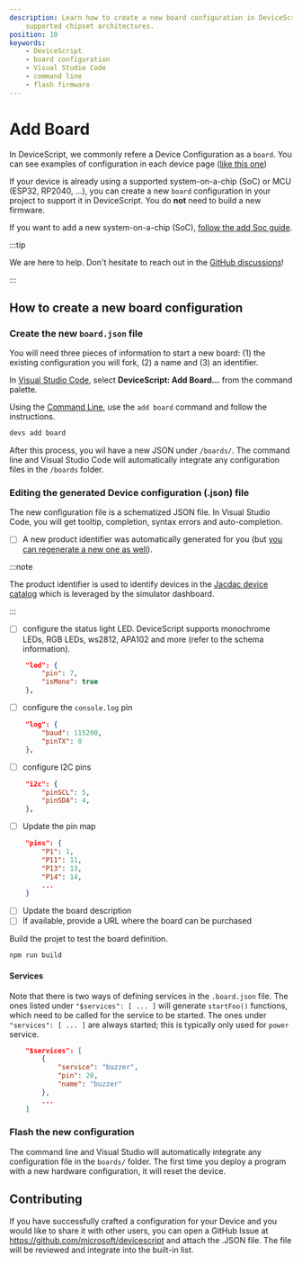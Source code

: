 ```yaml
---
description: Learn how to create a new board configuration in DeviceScript for
    supported chipset architectures.
position: 10
keywords:
    - DeviceScript
    - board configuration
    - Visual Studio Code
    - command line
    - flash firmware
---
```


# Add Board

In DeviceScript, we commonly refere a Device Configuration as a `board`.
You can see examples of configuration in each device page ([like this one](/devices/esp32/seeed-xiao-esp32c3#configuration))

If your device is already using a supported system-on-a-chip (SoC) or MCU (ESP32, RP2040, ...),
you can create a new `board` configuration in your project to support it in DeviceScript.
You do **not** need to build a new firmware.

If you want to add a new system-on-a-chip (SoC), [follow the add Soc guide](/devices/add-soc).

:::tip

We are here to help. Don't hesitate to reach out in the [GitHub discussions](https://github.com/microsoft/devicescript/discussions)!

:::

## How to create a new board configuration

### Create the new `board.json` file

You will need three pieces of information to start a new board: (1) the existing configuration
you will fork, (2) a name and (3) an identifier.

In [Visual Studio Code](/getting-started/vscode),
select **DeviceScript: Add Board...** from the command palette.

Using the [Command Line](/getting-started/cli), use the `add board` command and follow the instructions.

```bash
devs add board
```

After this process, you wil have a new JSON under `/boards/`. The command line and
Visual Studio Code will automatically integrate any configuration files in the `/boards` folder.

### Editing the generated Device configuration (.json) file

The new configuration file is a schematized JSON file.
In Visual Studio Code, you will get tooltip, completion, syntax errors and auto-completion.

-   [ ] A new product identifier was automatically generated for you (but [you can regenerate a new one as well](https://microsoft.github.io/jacdac-docs/reference/service-specification/)).

:::note

The product identifier is used to identify devices in the [Jacdac device catalog](https://microsoft.github.io/jacdac-docs/devices/)
which is leveraged by the simulator dashboard.

:::

-   [ ] configure the status light LED. DeviceScript supports monochrome LEDs, RGB LEDs,
        ws2812, APA102 and more (refer to the schema information).

```json
    "led": {
        "pin": 7,
        "isMono": true
    },
```

-   [ ] configure the `console.log` pin

```json
    "log": {
        "baud": 115200,
        "pinTX": 0
    },
```

-   [ ] configure I2C pins

```json
    "i2c": {
        "pinSCL": 5,
        "pinSDA": 4,
    },
```

-   [ ] Update the pin map

```json
    "pins": {
        "P1": 1,
        "P11": 11,
        "P13": 13,
        "P14": 14,
        ...
    }
```

-   [ ] Update the board description
-   [ ] If available, provide a URL where the board can be purchased

Build the projet to test the board definition.

```bash
npm run build
```

#### Services

Note that there is two ways of defining services in the `.board.json` file.
The ones listed under `"$services": [ ... ]` will generate `startFoo()` functions,
which need to be called for the service to be started.
The ones under `"services": [ ... ]` are always started; this is typically only
used for `power` service.

```json
    "$services": [
        {
            "service": "buzzer",
            "pin": 20,
            "name": "buzzer"
        },
        ...
    ]
```

### Flash the new configuration

The command line and Visual Studio will automatically integrate
any configuration file in the `boards/` folder.
The first time you deploy a program with a new hardware configuration, it will reset the device.

## Contributing

If you have successfully crafted a configuration for your Device and you would like to share it with other users,
you can open a GitHub Issue at https://github.com/microsoft/devicescript and attach the .JSON file. The file will
be reviewed and integrate into the built-in list.
